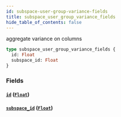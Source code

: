 ```yaml
---
id: subspace-user-group-variance-fields
title: subspace_user_group_variance_fields
hide_table_of_contents: false
---
```



aggregate variance on columns

```graphql
type subspace_user_group_variance_fields {
  id: Float
  subspace_id: Float
}
```


### Fields

#### [`id`](#) ([`Float`](../scalars/float))




#### [`subspace_id`](#) ([`Float`](../scalars/float))






